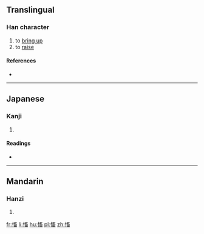 ==Translingual==

===Han character===
{{Han char|rn=61|rad=心|as=10|sn=13|four=9006<sub>3</sub>|canj=心卜女田 (PYVW)}}

# to [[bring up]]
# to [[raise]]

====References====
* {{Han ref|kx=0397.260|dkj=11049|dj=0737.020|hdz=42339.020|uh=6149|ud=24905|bh=DD66|bd=56678}}

----

==Japanese==

===Kanji===
{{ja-kanji|grade=|rs=心10}}

# {{defn|lang=ja|sort=心10}}

====Readings====
* {{ja-readings|on=[[きん]] (kin), [[きょう]] (kyō)|kun=[[おこす]] (okosu)}}

----

==Mandarin==

===Hanzi===
{{cmn-hanzi|pin=[[xù]] ([[xu4]])|wg=hsü<sup>4</sup>}}

# {{defn|lang=cmn|sort=心10}}

[[fr:慉]]
[[li:慉]]
[[hu:慉]]
[[pl:慉]]
[[zh:慉]]